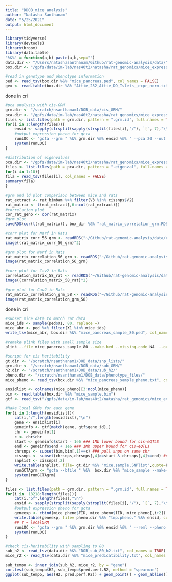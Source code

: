 ```yaml
---
title: "DDOB_mice_analysis"
author: "Natasha Santhanam"
date: "5/25/2021"
output: html_document
---
```


```r
library(tidyverse)
library(devtools)
library(broom)
library(data.table)
"%&%" = function(a,b) paste(a,b,sep="")
data.dir <- "/Users/natashasanthanam/Github/rat-genomic-analysis/data/"
box.dir <- "/gpfs/data/im-lab/nas40t2/natasha/rat_genomics/mice_expression/DBOB_data/"
```

```r
#read in genotype and phenotype information
ped <- read_tsv(box.dir %&% "mice_pancreas.ped", col_names = FALSE)
gex <- read.table(box.dir %&% "Attie_232_Attie_DO_Islets__expr_norm.txt" )
```

done in cri
```r
#pca analysis with cis-GRM
grm.dir <- "/scratch/nsanthanam1/DOB_data/cis_GRM/"
pca.dir <- "/gpfs/data/im-lab/nas40t2/natasha/rat_genomics/mice_expression/pca_analysis/"
files <- list.files(path = grm.dir, pattern = ".grm.id", full.names = TRUE)
for(i in 1:length(files)){
	ensid <- sapply(strsplit(sapply(strsplit(files[i],"/"), `[`, 7),"\\."), `[`, 1)
	#output expression pheno for gcta
	runLOC <- "gcta --grm " %&% grm.dir %&% ensid %&% " --pca 20 --out " %&% pca.dir %&% "pca_" %&% ensid
	system(runLOC)
}

#distribution of eigenvalues
pca.dir <- "/gpfs/data/im-lab/nas40t2/natasha/rat_genomics/mice_expression/pca_analysis/"
files <- list.files(path = pca.dir, pattern = ".eigenval", full.names = TRUE)
for(i in 1:10){
fila = read_tsv(files[i], col_names = FALSE)
summary(fila)
}
```

```r
#grm and ld plot comparison between mice and rats
rat_extract <- rat_bimbam %>% filter(V3 %in% cissnps$V2)
rat_matrix <- t(rat_extract[,6:ncol(rat_extract)])
#correlation plot
cor_rat_geno <- cor(rat_matrix)
#grm plot
saveRDS(cor(t(rat_matrix)), box_dir %&% "rat_matrix_correlation_grm.RDS")

#corr plot for Narf in Rats
rat_matrix_corr_56_grm <- readRDS("~/Github/rat-genomic-analysis/data/rat_matrix_corr_56_grm.RDS")
image((rat_matrix_corr_56_grm)^2)

#grm plot for Narf in Rats
rat_matrix_correlation_56_grm <- readRDS("~/Github/rat-genomic-analysis/data/rat_matrix_corr_56_grm.RDS")
image(rat_matrix_correlation_56_grm)

#corr plot for Cav2 in Rats
correlation_matrix_58_rat <- readRDS("~/Github/rat-genomic-analysis/data/correlation_matrix_58_rat.RDS")
image((correlation_matrix_58_rat)^2)

#grm plot for Cav2 in Rats
rat_matrix_correlation_grm_58 <- readRDS("~/Github/rat-genomic-analysis/data/rat_matrix_correlation_grm_58.RDS")
image(rat_matrix_correlation_grm_58)
```

done in cri
```r
#subset mice data to match rat data 
mice_ids <- sample(ped$X1, 80, replace =)
mice_abr <- ped %>% filter(X1 %in% mice_ids)
write_tsv(mice_abr, box.dir %&% "mice_pancreas_sample_80.ped", col_names = FALSE)
```

```bash
#remake plink files with small sample size
plink --file mice_pancreas_sample_80 --make-bed --missing-code NA  --out mice_sample_80
```


```r
#script for cis heritability
gt.dir <- "/scratch/nsanthanam1/DOB_data/snp_lists/"
grm.dir <- "/scratch/nsanthanam1/DOB_data/sub_GRM/"
h2.dir <- "/scratch/nsanthanam1/DOB_data/sub_h2/"
pheno.dir <- "/scratch/nsanthanam1/DOB_data/phenotype_files/"
mice_pheno <- read_tsv(box.dir %&% "mice_pancreas_sample_pheno.txt", col_names = TRUE)

ensidlist <- colnames(mice_pheno)[3:ncol(mice_pheno)]
bim <- read.table(box.dir %&% "mice_sample.bim")
gtf <- read_tsv("/gpfs/data/im-lab/nas40t2/natasha/rat_genomics/mice_expression/mice_pancreas/mice_pancreas_gtf.txt", col_names =TRUE)

#Make local GRMs for each gene
for(i in 2:length(ensidlist)){
    cat(i,"/",length(ensidlist),"\n")
    gene <- ensidlist[i]
    geneinfo <- gtf[match(gene, gtf$gene_id),]
    chr <- geneinfo[1]
    c <- chr$chr
    start <- geneinfo$start - 1e6 ### 1Mb lower bound for cis-eQTLS
    end <- geneinfo$end + 1e6 ### 1Mb upper bound for cis-eQTLs
    chrsnps <- subset(bim,bim[,1]==c) ### pull snps on same chr
    cissnps <- subset(chrsnps,chrsnps[,4]>=start & chrsnps[,4]<=end) ### pull cis-SNP info
    snplist <- cissnps[,2]    
    write.table(snplist, file= gt.dir %&% "mice.sample.SNPlist",quote=F,col.names=F,row.names=F)
    runGCTAgrm <- "gcta --bfile " %&%  box.dir %&% "mice_sample --make-grm-bin --extract " %&% gt.dir %&% "mice.sample.SNPlist" %&% " --out " %&% grm.dir %&%  gene
    system(runGCTAgrm)
}
```


```r
files <- list.files(path = grm.dir, pattern = ".grm.id", full.names = TRUE)
for(i in  18218:length(files)){
	cat(i,"of",length(files),"\n")
	ensid <- sapply(strsplit(sapply(strsplit(files[i],"/"), `[`, 7),"\\."), `[`, 1)
	#output expression pheno for gcta
	geneexp <- cbind(mice_pheno$FID, mice_pheno$IID, mice_pheno[,i+2])
	write.table(geneexp, file= pheno.dir %&% "tmp.pheno." %&% ensid, col.names=F, row.names = F, quote=F) #output pheno for gcta
	## Y ~ localGRM
	runLOC <- "gcta --grm " %&% grm.dir %&% ensid %&% " --reml --pheno " %&% pheno.dir %&% "tmp.pheno." %&% ensid %&% " --out " %&% h2.dir %&% "tmp." %&% ensid
	system(runLOC)
}
```

```r
#check cis-heritability with sampling to 80 
sub_h2 <- read_tsv(data.dir %&% "DOB_sub_80_h2.txt", col_names = TRUE)
mice_r2 <- read_tsv(data.dir %&% "mice_predicatibility.txt", col_names =TRUE)
```

```r
sub_tempo <- inner_join(sub_h2, mice_r2, by = "gene")
cor.test(sub_tempo$H2, sub_tempo$pred.perf.R2, method = "spearman")
ggplot(sub_tempo, aes(H2, pred.perf.R2)) + geom_point() + geom_abline()
```

